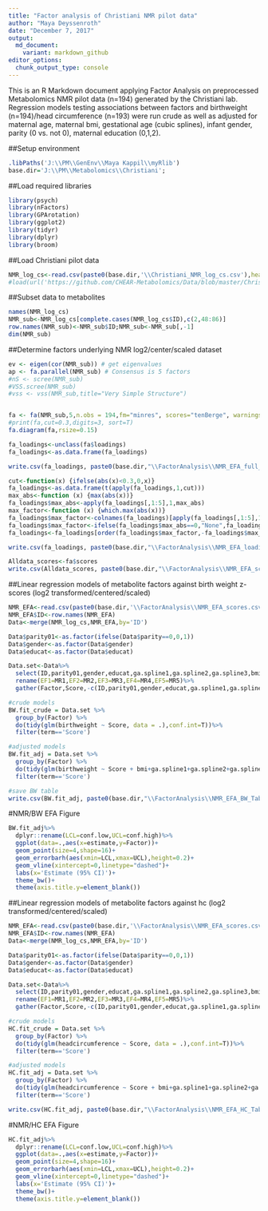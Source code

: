 ```yaml
---
title: "Factor analysis of Christiani NMR pilot data"
author: "Maya Deyssenroth"
date: "December 7, 2017"
output: 
  md_document:
    variant: markdown_github
editor_options: 
  chunk_output_type: console
---
```


This is an R Markdown document applying Factor Analysis on preprocessed Metabolomics NMR pilot data (n=194) generated by the Christiani lab.  Regression models testing associations between factors and birthweight (n=194)/head circumference (n=193) were run crude as well as adjusted for maternal age, maternal bmi, gestational age (cubic splines), infant gender, parity (0 vs. not 0), maternal education (0,1,2).

##Setup environment
```r
.libPaths('J:\\PM\\GenEnv\\Maya Kappil\\myRlib')
base.dir='J:\\PM\\Metabolomics\\Christiani';
```

##Load required libraries
```r
library(psych)
library(nFactors)
library(GPArotation)
library(ggplot2)
library(tidyr)
library(dplyr)
library(broom)
```


##Load Christiani pilot data
```r
NMR_log_cs<-read.csv(paste0(base.dir,'\\Christiani_NMR_log_cs.csv'),header=T)
#load(url('https://github.com/CHEAR-Metabolomics/Data/blob/master/Christiani_NMR.RData'))
```


##Subset data to metabolites
```r
names(NMR_log_cs)
NMR_sub<-NMR_log_cs[complete.cases(NMR_log_cs$ID),c(2,48:86)]
row.names(NMR_sub)<-NMR_sub$ID;NMR_sub<-NMR_sub[,-1]
dim(NMR_sub)
```


##Determine factors underlying NMR log2/center/scaled dataset
```r
ev <- eigen(cor(NMR_sub)) # get eigenvalues
ap <- fa.parallel(NMR_sub) # Consensus is 5 factors
#nS <- scree(NMR_sub)
#VSS.scree(NMR_sub) 
#vss <- vss(NMR_sub,title="Very Simple Structure")


fa <- fa(NMR_sub,5,n.obs = 194,fm="minres", scores="tenBerge", warnings=TRUE)
#print(fa,cut=0.3,digits=3, sort=T)
fa.diagram(fa,rsize=0.15)

fa_loadings<-unclass(fa$loadings)
fa_loadings<-as.data.frame(fa_loadings)

write.csv(fa_loadings, paste0(base.dir,"\\FactorAnalysis\\NMR_EFA_full_loadings.csv"), row.names = T)

cut<-function(x) {ifelse(abs(x)<0.3,0,x)}
fa_loadings<-as.data.frame(t(apply(fa_loadings,1,cut)))
max_abs<-function (x) {max(abs(x))}
fa_loadings$max_abs<-apply(fa_loadings[,1:5],1,max_abs)
max_factor<-function (x) {which.max(abs(x))}
fa_loadings$max_factor<-colnames(fa_loadings)[apply(fa_loadings[,1:5],1,max_factor)] 
fa_loadings$max_factor<-ifelse(fa_loadings$max_abs==0,"None",fa_loadings$max_factor)
fa_loadings<-fa_loadings[order(fa_loadings$max_factor,-fa_loadings$max_abs),]

write.csv(fa_loadings, paste0(base.dir,"\\FactorAnalysis\\NMR_EFA_loadings.csv"), row.names = T)

Alldata_scores<-fa$scores
write.csv(Alldata_scores, paste0(base.dir,"\\FactorAnalysis\\NMR_EFA_scores.csv"), row.names = T)

```

##Linear regression models of metabolite factors against birth weight z-scores (log2 transformed/centered/scaled)
```r
NMR_EFA<-read.csv(paste0(base.dir,'\\FactorAnalysis\\NMR_EFA_scores.csv'),row.names=1)
NMR_EFA$ID<-row.names(NMR_EFA)
Data<-merge(NMR_log_cs,NMR_EFA,by='ID')

Data$parity01<-as.factor(ifelse(Data$parity==0,0,1))
Data$gender<-as.factor(Data$gender)
Data$educat<-as.factor(Data$educat)

Data.set<-Data%>%
  select(ID,parity01,gender,educat,ga.spline1,ga.spline2,ga.spline3,bmi,age,birthweight,headcircumference,MR1,MR2,MR3,MR4,MR5)%>%
  rename(EF1=MR1,EF2=MR2,EF3=MR3,EF4=MR4,EF5=MR5)%>%
  gather(Factor,Score,-c(ID,parity01,gender,educat,ga.spline1,ga.spline2,ga.spline3,bmi,age,birthweight,headcircumference))

#crude models
BW.fit_crude = Data.set %>% 
  group_by(Factor) %>%
  do(tidy(glm(birthweight ~ Score, data = .),conf.int=T))%>%
  filter(term=='Score')

#adjusted models
BW.fit_adj = Data.set %>% 
  group_by(Factor) %>%
  do(tidy(glm(birthweight ~ Score + bmi+ga.spline1+ga.spline2+ga.spline3+parity01+gender+educat+age, data = .),conf.int=T))%>%
  filter(term=='Score')

#save BW table
write.csv(BW.fit_adj, paste0(base.dir,"\\FactorAnalysis\\NMR_EFA_BW_Table1.csv"), row.names = T)
```


#NMR/BW EFA Figure
```r
BW.fit_adj%>%
  dplyr::rename(LCL=conf.low,UCL=conf.high)%>%
  ggplot(data=.,aes(x=estimate,y=Factor))+
  geom_point(size=4,shape=16)+
  geom_errorbarh(aes(xmin=LCL,xmax=UCL),height=0.2)+
  geom_vline(xintercept=0,linetype="dashed")+
  labs(x='Estimate (95% CI)')+
  theme_bw()+
  theme(axis.title.y=element_blank())

```



##Linear regression models of metabolite factors against hc  (log2 transformed/centered/scaled)
```r
NMR_EFA<-read.csv(paste0(base.dir,'\\FactorAnalysis\\NMR_EFA_scores.csv'),row.names=1)
NMR_EFA$ID<-row.names(NMR_EFA)
Data<-merge(NMR_log_cs,NMR_EFA,by='ID')

Data$parity01<-as.factor(ifelse(Data$parity==0,0,1))
Data$gender<-as.factor(Data$gender)
Data$educat<-as.factor(Data$educat)

Data.set<-Data%>%
  select(ID,parity01,gender,educat,ga.spline1,ga.spline2,ga.spline3,bmi,age,birthweight,headcircumference,MR1,MR2,MR3,MR4,MR5)%>%
  rename(EF1=MR1,EF2=MR2,EF3=MR3,EF4=MR4,EF5=MR5)%>%
  gather(Factor,Score,-c(ID,parity01,gender,educat,ga.spline1,ga.spline2,ga.spline3,bmi,age,birthweight,headcircumference))

#crude models
HC.fit_crude = Data.set %>% 
  group_by(Factor) %>%
  do(tidy(glm(headcircumference ~ Score, data = .),conf.int=T))%>%
  filter(term=='Score')

#adjusted models
HC.fit_adj = Data.set %>% 
  group_by(Factor) %>%
  do(tidy(glm(headcircumference ~ Score + bmi+ga.spline1+ga.spline2+ga.spline3+parity01+gender+educat+age, data = .),conf.int=T))%>%
  filter(term=='Score')

write.csv(HC.fit_adj, paste0(base.dir,"\\FactorAnalysis\\NMR_EFA_HC_Table1.csv"), row.names = T)

```

#NMR/HC EFA Figure
```r
HC.fit_adj%>%
  dplyr::rename(LCL=conf.low,UCL=conf.high)%>%
  ggplot(data=.,aes(x=estimate,y=Factor))+
  geom_point(size=4,shape=16)+
  geom_errorbarh(aes(xmin=LCL,xmax=UCL),height=0.2)+
  geom_vline(xintercept=0,linetype="dashed")+
  labs(x='Estimate (95% CI)')+
  theme_bw()+
  theme(axis.title.y=element_blank())
  
```

